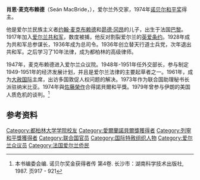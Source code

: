 {{Infobox officeholder
| name          = Seán MacBride {{Nobel icon|1974年诺贝尔和平奖|诺贝尔和平奖}}
| image         = Seán MacBride 1984.jpg
| caption       = MacBride in Amsterdam, October 1984.
| office        = [[Minister_for_Foreign_Affairs_and_Trade|Minister for External Affairs]]
| term_start    = 18 February 1948
| term_end      = 13 June 1951
| predecessor   = [[Éamon_de_Valera|Éamon de Valera]]
| successor     = [[Frank_Aiken|Frank Aiken]]
| office2       = [[Teachta_Dála|Teachta Dála]]
| term_start2   = October 1947
| term_end2     = March 1957
| constituency2 = [[Dublin_County_(Dáil_Éireann_constituency)|Dublin County]]
| birth_date    = {{birth date|1904|1|26|df=y}}
| birth_place   = {{FRA}}[[巴黎|巴黎]]
| death_date    = {{nowrap|{{death date and age|1988|1|15|1904|1|26|df=y}}}}
| death_place   = {{IRE}}[[都柏林|都柏林]]
| religion      = [[天主教|天主教]]
| party         = [[Clann_na_Poblachta|Clann na Poblachta]]
| spouse        = Catalina ("Kid") Bulfin
| alma_mater    = [[都柏林大学学院|都柏林大学学院]]
}}
'''肖恩·麦克布赖德'''（Seán MacBride，{{bd|1904年|1月26日|1988年|1月15日}}），爱尔兰外交家，1974年[[诺贝尔和平奖|诺贝尔和平奖]]得主。

他是爱尔兰民族主义者[[约翰·麦克布赖德|约翰·麦克布赖德]]和[[昴德·冈昂|昴德·冈昂]]的儿子，出生于法国[[巴黎|巴黎]]。1917年加入[[爱尔兰共和军|爱尔兰共和军]]，数度被捕，他反对割裂爱尔兰的[[英爱条约|英爱条约]]。1928年成为共和军总参谋长，1936年成为总司令。1936年创立替天行道士兵党，次年退出共和军。之后学习了10年法律，成为都柏林的高级律师。

1947年，麦克布赖德进入爱尔兰众议院。1948年-1951年任外交部长，参与制定1949-1951年的经济发展计划，并且是爱尔兰法律的主要起草者之一。1961年，成为[[大赦国际|大赦国际]]主席，出访多国敦促人权问题的解决。1973年作为联合国助理秘书长派驻纳米比亚。1974年與[[佐藤榮作|佐藤榮作]]合得諾貝爾和平獎。1979年曾参与伊朗的美国人质危机的谈判。<ref>本书编委会编. 诺贝尔奖金获得者传 第4卷. 长沙市：湖南科学技术出版社, 1987. 页917 - 921</ref>

==参考资料==
{{reflist}}

{{诺贝尔和平奖获得者 (1951年－1975年)}}
{{Authority control}}
{{DEFAULTSORT:Macbride, Sean}}

[[Category:都柏林大学学院校友|Category:都柏林大学学院校友]]
[[Category:愛爾蘭諾貝爾獎獲得者|Category:愛爾蘭諾貝爾獎獲得者]]
[[Category:列寧和平獎獲得者|Category:列寧和平獎獲得者]]
[[Category:联合国官员|Category:联合国官员]]
[[Category:国际特赦组织人物|Category:国际特赦组织人物]]
[[Category:爱尔兰众议员|Category:爱尔兰众议员]]
[[Category:法国爱尔兰侨民|Category:法国爱尔兰侨民]]